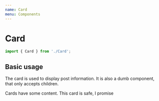 ```yaml
---
name: Card
menu: Components
---
```



# Card

```js
import { Card } from './Card';
```

## Basic usage

The card is used to display post information. It is also a dumb component, that only accepts children.

<Playground>
  <Card>
    <Content>
      Cards have some content.
    </Content>
    <Alert type="success">This card is safe, I promise</Alert>
  </Card>
</Playground>

